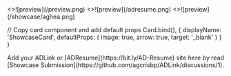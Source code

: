 
<Cards>
  <ShowcaseCard title="ADLink" href="https://adlink.vercel.app">
    <>![preview](/preview.png)</>
  </ShowcaseCard>
  <ShowcaseCard title="ADResume" href="https://about.aghea.site">
    <>![preview](/adresume.png)</>
  </ShowcaseCard>
  <ShowcaseCard title="Aghea" href="https://aghea.site">
    <>![preview](/showcase/aghea.png)</>
  </ShowcaseCard>
</Cards>

  // Copy card component and add default props
  Card.bind(),
  {
    displayName: 'ShowcaseCard',
    defaultProps: {
      image: true,
      arrow: true,
      target: '_blank'
    }
  }
)

<style global jsx>{`
  img {
    aspect-ratio: 12/6.3;
    object-fit: cover;
  }
`}</style>

<Callout>
Add your ADLink or [ADResume](https://bit.ly/AD-Resume) site here by read [Showcase Submission](https://github.com/agcrisbp/ADLink/discussions/1).
</Callout>